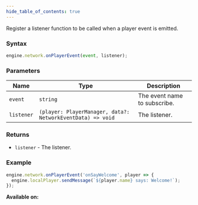 ```yaml
---
hide_table_of_contents: true
---
```



Register a listener function to be called when a player event is emitted.

### Syntax

```js
engine.network.onPlayerEvent(event, listener);
```

### Parameters

| Name       | Type                                                       | Description                  |
| ---------- | ---------------------------------------------------------- | ---------------------------- |
| `event`    | `string`                                                   | The event name to subscribe. |
| `listener` | `(player: PlayerManager, data?: NetworkEventData) => void` | The listener.                |

### Returns

- `listener` - The listener.

### Example

```js
engine.network.onPlayerEvent('onSayWelcome', player => {
  engine.localPlayer.sendMessage(`${player.name} says: Welcome!`);
});
```

**Available on:** <ClientTag /> <ServerTag />
